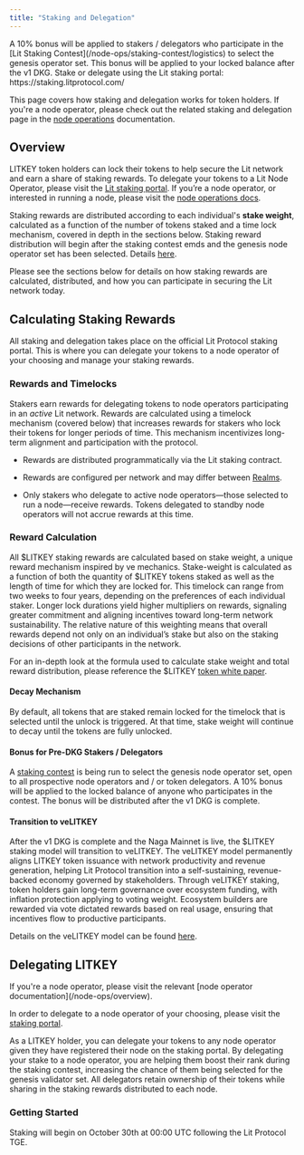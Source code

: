 ```yaml
---
title: "Staking and Delegation"
---
```


<Note>
A 10% bonus will be applied to stakers / delegators who participate in the [Lit Staking Contest](/node-ops/staking-contest/logistics) to select the genesis operator set. This bonus will be applied to your locked balance after the v1 DKG. Stake or delegate using the Lit staking portal: https://staking.litprotocol.com/
</Note>

This page covers how staking and delegation works for token holders. If you're a node operator, please check out the related staking and delegation page in the [node operations](/node-ops/staking-and-delegation) documentation.

## Overview

LITKEY token holders can lock their tokens to help secure the Lit network and earn a share of staking rewards. To delegate your tokens to a Lit Node Operator, please visit the [Lit staking portal](https://staking.litprotocol.com/). If you’re a node operator, or interested in running a node, please visit the [node operations docs](/node-ops/overview).

Staking rewards are distributed according to each individual's **stake weight**, calculated as a function of the number of tokens staked and a time lock mechanism, covered in depth in the sections below. Staking reward distribution will begin after the staking contest emds and the genesis node operator set has been selected. Details [here](/node-ops/staking-contest/logistics).

Please see the sections below for details on how staking rewards are calculated, distributed, and how you can participate in securing the Lit network today. 

## Calculating Staking Rewards

All staking and delegation takes place on the official Lit Protocol staking portal. This is where you can delegate your tokens to a node operator of your choosing and manage your staking rewards.

### Rewards and Timelocks

Stakers earn rewards for delegating tokens to node operators participating in an *active* Lit network. Rewards are calculated using a timelock mechanism (covered below) that increases rewards for stakers who lock their tokens for longer periods of time. This mechanism incentivizes long-term alignment and participation with the protocol.

- Rewards are distributed programmatically via the Lit staking contract.

- Rewards are configured per network and may differ between [Realms](https://spark.litprotocol.com/enhancing-threshold-security-and-performance-at-scale-introducing-shadow-splicing/).

- Only stakers who delegate to active node operators—those selected to run a node—receive rewards. Tokens delegated to standby node operators will not accrue rewards at this time.

### Reward Calculation 

All \$LITKEY staking rewards are calculated based on stake weight, a unique reward mechanism inspired by ve mechanics. Stake-weight is calculated as a function of both the quantity of $LITKEY tokens staked as well as the length of time for which they are locked for. This timelock can range from two weeks to four years, depending on the preferences of each individual staker. Longer lock durations yield higher multipliers on rewards, signaling greater commitment and aligning incentives toward long-term network sustainability. The relative nature of this weighting means that overall rewards depend not only on an individual’s stake but also on the staking decisions of other participants in the network.

For an in-depth look at the formula used to calculate stake weight and total reward distribution, please reference the \$LITKEY [token white paper](https://github.com/LIT-Protocol/LITKEY-Token-Paper-v1).

#### Decay Mechanism

By default, all tokens that are staked remain locked for the timelock that is selected until the unlock is triggered. At that time, stake weight will continue to decay until the tokens are fully unlocked. 

#### Bonus for Pre-DKG Stakers / Delegators

A [staking contest](/node-ops/staking-contest/logistics) is being run to select the genesis node operator set, open to all prospective node operators and / or token delegators. A 10% bonus will be applied to the locked balance of anyone who participates in the contest. The bonus will be distributed after the v1 DKG is complete.

#### Transition to veLITKEY

After the v1 DKG is complete and the Naga Mainnet is live, the \$LITKEY staking model will transition to veLITKEY. The veLITKEY model permanently aligns LITKEY token issuance with network productivity and revenue generation, helping Lit Protocol transition into a self-sustaining, revenue-backed economy governed by stakeholders. Through veLITKEY staking, token holders gain long-term governance over ecosystem funding, with inflation protection applying to voting weight. Ecosystem builders are rewarded via vote dictated rewards based on real usage, ensuring that incentives flow to productive participants.

Details on the veLITKEY model can be found [here](https://litprotocol.discourse.group/t/lip-001-velitkey-a-token-model-for-sovereign-economic-development/14).

## Delegating LITKEY

<Tip>
If you're a node operator, please visit the relevant [node operator documentation](/node-ops/overview).
</Tip>

In order to delegate to a node operator of your choosing, please visit the [staking portal](https://staking.litprotocol.com/). 

As a LITKEY holder, you can delegate your tokens to any node operator given they have registered their node on the staking portal. By delegating your stake to a node operator, you are helping them boost their rank during the staking contest, increasing the chance of them being selected for the genesis validator set. All delegators retain ownership of their tokens while sharing in the staking rewards distributed to each node.

### Getting Started

Staking will begin on October 30th at 00:00 UTC following the Lit Protocol TGE.